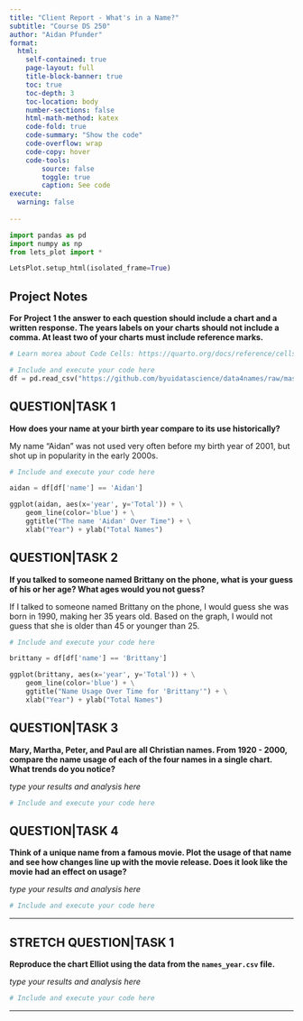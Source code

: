 ```yaml
---
title: "Client Report - What's in a Name?"
subtitle: "Course DS 250"
author: "Aidan Pfunder"
format:
  html:
    self-contained: true
    page-layout: full
    title-block-banner: true
    toc: true
    toc-depth: 3
    toc-location: body
    number-sections: false
    html-math-method: katex
    code-fold: true
    code-summary: "Show the code"
    code-overflow: wrap
    code-copy: hover
    code-tools:
        source: false
        toggle: true
        caption: See code
execute: 
  warning: false
    
---
```


```python
import pandas as pd
import numpy as np
from lets_plot import *

LetsPlot.setup_html(isolated_frame=True)
```


## Project Notes

__For Project 1 the answer to each question should include a chart **and** a written response. The years labels on your charts should not include a comma. At least **two** of your charts must include reference marks.__  

```python
# Learn morea about Code Cells: https://quarto.org/docs/reference/cells/cells-jupyter.html

# Include and execute your code here
df = pd.read_csv("https://github.com/byuidatascience/data4names/raw/master/data-raw/names_year/names_year.csv")
```

## QUESTION|TASK 1

__How does your name at your birth year compare to its use historically?__

My name "Aidan" was not used very often before my birth year of 2001, but shot up in popularity in the early 2000s. 

```python
# Include and execute your code here

aidan = df[df['name'] == 'Aidan']

ggplot(aidan, aes(x='year', y='Total')) + \
    geom_line(color='blue') + \
    ggtitle("The name 'Aidan' Over Time") + \
    xlab("Year") + ylab("Total Names")


```


## QUESTION|TASK 2

__If you talked to someone named Brittany on the phone, what is your guess of his or her age? What ages would you not guess?__

If I talked to someone named Brittany on the phone, I would guess she was born in 1990, making her 35 years old. Based on the graph, I would not guess that she is older than 45 or younger than 25.

```python
# Include and execute your code here

brittany = df[df['name'] == 'Brittany']

ggplot(brittany, aes(x='year', y='Total')) + \
    geom_line(color='blue') + \
    ggtitle("Name Usage Over Time for 'Brittany'") + \
    xlab("Year") + ylab("Total Names")


```


## QUESTION|TASK 3

__Mary, Martha, Peter, and Paul are all Christian names. From 1920 - 2000, compare the name usage of each of the four names in a single chart. What trends do you notice?__

_type your results and analysis here_

```python
# Include and execute your code here

```



## QUESTION|TASK 4

__Think of a unique name from a famous movie. Plot the usage of that name and see how changes line up with the movie release. Does it look like the movie had an effect on usage?__  

_type your results and analysis here_

```python
# Include and execute your code here


```

---

## STRETCH QUESTION|TASK 1

__Reproduce the chart Elliot using the data from the `names_year.csv` file.__ 

_type your results and analysis here_

```python
# Include and execute your code here


```


---
